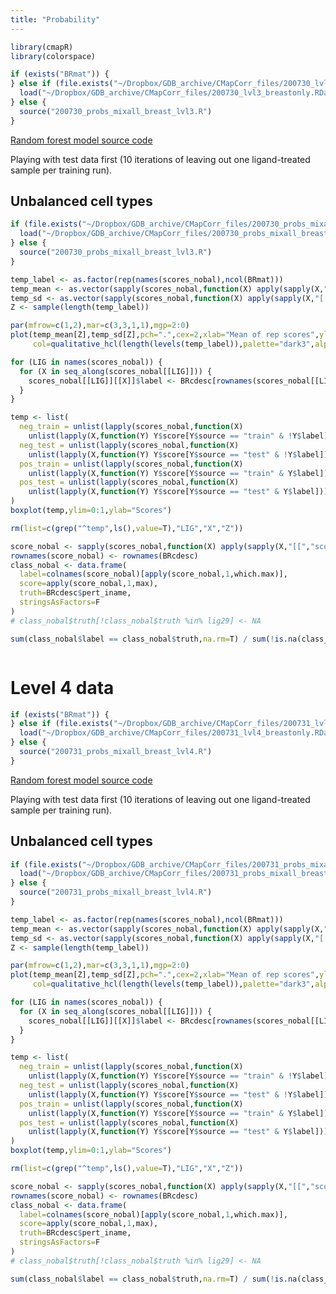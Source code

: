 ```yaml
---
title: "Probability"
---
```

  
```r
library(cmapR)
library(colorspace)
```

```r
if (exists("BRmat")) {
} else if (file.exists("~/Dropbox/GDB_archive/CMapCorr_files/200730_lvl3_breastonly.RData")) {
  load("~/Dropbox/GDB_archive/CMapCorr_files/200730_lvl3_breastonly.RData") 
} else {
  source("200730_probs_mixall_breast_lvl3.R")
}
```



[Random forest model source code](https://github.com/BaderLab/Brendan_CCInxPred/blob/master/200730_probs_mixall_breast_lvl3.R)  

Playing with test data first (10 iterations of leaving out one ligand-treated sample per training run).

## Unbalanced cell types

```r
if (file.exists("~/Dropbox/GDB_archive/CMapCorr_files/200730_probs_mixall_breast_lvl3_nobal.RData")) {
  load("~/Dropbox/GDB_archive/CMapCorr_files/200730_probs_mixall_breast_lvl3_nobal.RData")
} else {
  source("200730_probs_mixall_breast_lvl3.R")
}
```

```r
temp_label <- as.factor(rep(names(scores_nobal),ncol(BRmat)))
temp_mean <- as.vector(sapply(scores_nobal,function(X) apply(sapply(X,"[[","score"),1,mean)))
temp_sd <- as.vector(sapply(scores_nobal,function(X) apply(sapply(X,"[[","score"),1,sd)))
Z <- sample(length(temp_label))

par(mfrow=c(1,2),mar=c(3,3,1,1),mgp=2:0)
plot(temp_mean[Z],temp_sd[Z],pch=".",cex=2,xlab="Mean of rep scores",ylab="SD of rep scores",
     col=qualitative_hcl(length(levels(temp_label)),palette="dark3",alpha=0.7)[temp_label[Z]])

for (LIG in names(scores_nobal)) {
  for (X in seq_along(scores_nobal[[LIG]])) {
    scores_nobal[[LIG]][[X]]$label <- BRcdesc[rownames(scores_nobal[[LIG]][[X]]),"pert_iname"] == LIG
  }
}

temp <- list(
  neg_train = unlist(lapply(scores_nobal,function(X) 
    unlist(lapply(X,function(Y) Y$score[Y$source == "train" & !Y$label])))),
  neg_test = unlist(lapply(scores_nobal,function(X) 
    unlist(lapply(X,function(Y) Y$score[Y$source == "test" & !Y$label])))),
  pos_train = unlist(lapply(scores_nobal,function(X) 
    unlist(lapply(X,function(Y) Y$score[Y$source == "train" & Y$label])))),
  pos_test = unlist(lapply(scores_nobal,function(X) 
    unlist(lapply(X,function(Y) Y$score[Y$source == "test" & Y$label]))))
)  
boxplot(temp,ylim=0:1,ylab="Scores")

rm(list=c(grep("^temp",ls(),value=T),"LIG","X","Z"))
```


```r
score_nobal <- sapply(scores_nobal,function(X) apply(sapply(X,"[[","score"),1,max))
rownames(score_nobal) <- rownames(BRcdesc)
class_nobal <- data.frame(
  label=colnames(score_nobal)[apply(score_nobal,1,which.max)],
  score=apply(score_nobal,1,max),
  truth=BRcdesc$pert_iname,
  stringsAsFactors=F
)
# class_nobal$truth[!class_nobal$truth %in% lig29] <- NA

sum(class_nobal$label == class_nobal$truth,na.rm=T) / sum(!is.na(class_nobal$truth))
```

```r

```



# Level 4 data

```r
if (exists("BRmat")) {
} else if (file.exists("~/Dropbox/GDB_archive/CMapCorr_files/200731_lvl4_breastonly.RData")) {
  load("~/Dropbox/GDB_archive/CMapCorr_files/200731_lvl4_breastonly.RData") 
} else {
  source("200731_probs_mixall_breast_lvl4.R")
}
```



[Random forest model source code](https://github.com/BaderLab/Brendan_CCInxPred/blob/master/200730_probs_mixall_breast_lvl3.R)  

Playing with test data first (10 iterations of leaving out one ligand-treated sample per training run).

## Unbalanced cell types

```r
if (file.exists("~/Dropbox/GDB_archive/CMapCorr_files/200731_probs_mixall_breast_lvl4_nobal.RData")) {
  load("~/Dropbox/GDB_archive/CMapCorr_files/200731_probs_mixall_breast_lvl4_nobal.RData")
} else {
  source("200731_probs_mixall_breast_lvl4.R")
}
```

```r
temp_label <- as.factor(rep(names(scores_nobal),ncol(BRmat)))
temp_mean <- as.vector(sapply(scores_nobal,function(X) apply(sapply(X,"[[","score"),1,mean)))
temp_sd <- as.vector(sapply(scores_nobal,function(X) apply(sapply(X,"[[","score"),1,sd)))
Z <- sample(length(temp_label))

par(mfrow=c(1,2),mar=c(3,3,1,1),mgp=2:0)
plot(temp_mean[Z],temp_sd[Z],pch=".",cex=2,xlab="Mean of rep scores",ylab="SD of rep scores",
     col=qualitative_hcl(length(levels(temp_label)),palette="dark3",alpha=0.7)[temp_label[Z]])

for (LIG in names(scores_nobal)) {
  for (X in seq_along(scores_nobal[[LIG]])) {
    scores_nobal[[LIG]][[X]]$label <- BRcdesc[rownames(scores_nobal[[LIG]][[X]]),"pert_iname"] == LIG
  }
}

temp <- list(
  neg_train = unlist(lapply(scores_nobal,function(X) 
    unlist(lapply(X,function(Y) Y$score[Y$source == "train" & !Y$label])))),
  neg_test = unlist(lapply(scores_nobal,function(X) 
    unlist(lapply(X,function(Y) Y$score[Y$source == "test" & !Y$label])))),
  pos_train = unlist(lapply(scores_nobal,function(X) 
    unlist(lapply(X,function(Y) Y$score[Y$source == "train" & Y$label])))),
  pos_test = unlist(lapply(scores_nobal,function(X) 
    unlist(lapply(X,function(Y) Y$score[Y$source == "test" & Y$label]))))
)  
boxplot(temp,ylim=0:1,ylab="Scores")

rm(list=c(grep("^temp",ls(),value=T),"LIG","X","Z"))
```


```r
score_nobal <- sapply(scores_nobal,function(X) apply(sapply(X,"[[","score"),1,max))
rownames(score_nobal) <- rownames(BRcdesc)
class_nobal <- data.frame(
  label=colnames(score_nobal)[apply(score_nobal,1,which.max)],
  score=apply(score_nobal,1,max),
  truth=BRcdesc$pert_iname,
  stringsAsFactors=F
)
# class_nobal$truth[!class_nobal$truth %in% lig29] <- NA

sum(class_nobal$label == class_nobal$truth,na.rm=T) / sum(!is.na(class_nobal$truth))
```
